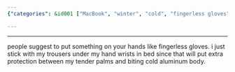 ```yaml
---
{"categories": &id001 ["MacBook", "winter", "cold", "fingerless gloves", "trousers", "protection", "productivity"], "category": "Technology", "date": "2023-01-14 07:06:12", "description": "The MacBook is found to be uncomfortable to use in cold weather. Users suggest using fingerless gloves or wearing trousers under wrists as protective measures.", "tags": *id001, "title": "macbook is freezing cold to use at winter"}

---
```


------

people suggest to put something on your hands like fingerless gloves. i just stick with my trousers under my hand wrists in bed since that will put extra protection between my tender palms and biting cold aluminum body.


